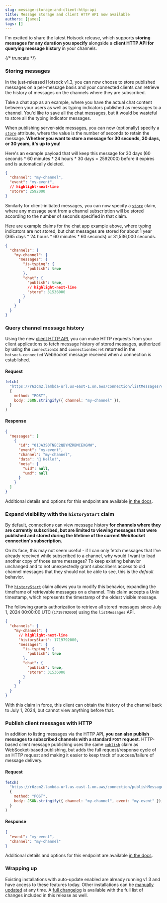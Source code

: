 ```yaml
---
slug: message-storage-and-client-http-api
title: Message storage and client HTTP API now available
authors: [james]
tags: []
---
```


I'm excited to share the latest Hotsock release, which supports **storing messages for any duration you specify** alongside a **client HTTP API for querying message history** in your channels.

{/* truncate */}

### Storing messages

In the just-released Hotsock v1.3, you can now choose to store published messages on a per-message basis and your connected clients can retrieve the history of messages on the channels where they are subscribed.

Take a chat app as an example, where you have the actual chat content between your users as well as typing indicators published as messages to a channel. You'd like to save all the chat messages, but it would be wasteful to store all the typing indicator messages.

When publishing server-side messages, you can now (optionally) specify a [`store`](/docs/server-api/publish-messages/#message-format.store) attribute, where the value is the number of seconds to retain the message. **Whether you want to store a message for 30 seconds, 30 days, or 30 years, it's up to you!**

Here's an example payload that will keep this message for 30 days (60 seconds \* 60 minutes \* 24 hours \* 30 days = 2592000) before it expires and is automatically deleted.

```json
{
  "channel": "my-channel",
  "event": "my-event",
  // highlight-next-line
  "store": 2592000
}
```

Similarly for client-initiated messages, you can now specify a [`store`](/docs/connections/claims/#channels.messages.store) claim, where any message sent from a channel subscription will be stored according to the number of seconds specified in that claim.

Here are example claims for the chat app example above, where typing indicators are not stored, but chat messages are stored for about 1 year (365 days \* 24 hours \* 60 minutes \* 60 seconds) or 31,536,000 seconds.

```json
{
  "channels": {
    "my-channel": {
      "messages": {
        "is-typing": {
          "publish": true
        },
        "chat": {
          "publish": true,
          // highlight-next-line
          "store": 31536000
        }
      }
    }
  }
}
```

### Query channel message history

Using the new [client HTTP API](/docs/connections/client-http-api/), you can make HTTP requests from your client applications to fetch message history of stored messages, authorized by using the `connectionId` and `connectionSecret` returned in the `hotsock.connected` WebSocket message received when a connection is established.

#### Request

```javascript
fetch(
  "https://r6zcm2.lambda-url.us-east-1.on.aws/connection/listMessages?connectionId=fjlb_eHLIAMCKRg%3d&connectionSecret=SZy32Etv0KIbe4Jod6KH",
  {
    method: "POST",
    body: JSON.stringify({ channel: "my-channel" }),
  }
)
```

#### Response

```json
{
  "messages": [
    {
      "id": "01JA3S0TNEC2QBYMZRBMCEXGNW",
      "event": "my-event",
      "channel": "my-channel",
      "data": "👋 Hello!",
      "meta": {
        "uid": null,
        "umd": null
      }
    }
  ]
}
```

Additional details and options for this endpoint are available [in the docs](/docs/connections/client-http-api/#connection/listMessages).

### Expand visibility with the `historyStart` claim

By default, connections can view message history **for channels where they are currently subscribed, but are limited to viewing messages that were published and stored during the lifetime of the current WebSocket connection's subscription.**

On its face, this may not seem useful - if I can only fetch messages that I've already received while subscribed to a channel, why would I want to load another copy of those same messages? To keep existing behavior unchanged and to not unexpectedly grant subscribers access to old channel messages that they should not be able to see, this is the _default_ behavior.

The [`historyStart`](/docs/connections/claims/#channels.historyStart) claim allows you to modify this behavior, expanding the timeframe of retrievable messages on a channel. This claim accepts a Unix timestamp, which represents the timestamp of the oldest visible message.

The following grants authorization to retrieve all stored messages since July 1, 2024 00:00:00 UTC (`1719792000`) using the `listMessages` API.

```json
{
  "channels": {
    "my-channel": {
      // highlight-next-line
      "historyStart": 1719792000,
      "messages": {
        "is-typing": {
          "publish": true
        },
        "chat": {
          "publish": true,
          "store": 31536000
        }
      }
    }
  }
}
```

With this claim in force, this client can obtain the history of the channel back to July 1, 2024, but cannot view anything before that.

### Publish client messages with HTTP

In addition to listing messages via the HTTP API, **you can also publish messages to subscribed channels with a standard `POST` request**. HTTP-based client message publishing uses the same [`publish`](/docs/connections/claims/#channels.messages.publish) claim as WebSocket-based publishing, but adds the full request/response cycle of an HTTP request and making it easier to keep track of success/failure of message delivery.

#### Request

```javascript
fetch(
  "https://r6zcm2.lambda-url.us-east-1.on.aws/connection/publishMessage?connectionId=fjlb_eHLIAMCKRg%3d&connectionSecret=SZy32Etv0KIbe4Jod6KH",
  {
    method: "POST",
    body: JSON.stringify({ channel: "my-channel", event: "my-event" }),
  }
)
```

#### Response

```json
{
  "event": "my-event",
  "channel": "my-channel"
}
```

Additional details and options for this endpoint are available [in the docs](/docs/connections/client-http-api/#connection/publishMessage).

### Wrapping up

Existing installations with auto-update enabled are already running v1.3 and have access to these features today. Other installations can be [manually updated](/docs/installation/updates/#manually-update-installation) at any time. A [full changelog](/docs/installation/changelog/#v1.3.0) is available with the full list of changes included in this release as well.
